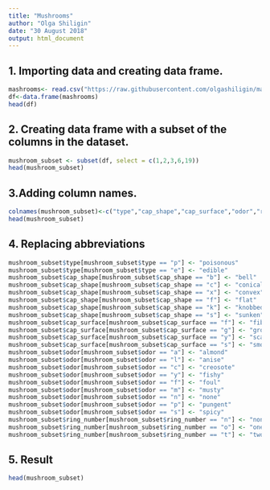 ```yaml
---
title: "Mushrooms"
author: "Olga Shiligin"
date: "30 August 2018"
output: html_document
---
```


1. Importing data and creating data frame.
----------------------------------------------

```r
mashrooms<- read.csv("https://raw.githubusercontent.com/olgashiligin/mashrooms/6f7e34e41029bdf8d2419d5d8e67e319a211853a/raw_data",header = FALSE, stringsAsFactors=FALSE)
df<-data.frame(mashrooms)
head(df)
```

2. Creating data frame with a subset of the columns in the dataset.
----------------------------------------------------------------------
```r
mushroom_subset <- subset(df, select = c(1,2,3,6,19))
head(mushroom_subset)
```

3.Adding column names.
----------------------------
```r
colnames(mushroom_subset)<-c("type","cap_shape","cap_surface","odor","ring_number")
head(mushroom_subset)
```

4. Replacing abbreviations
---------------------------------
```r
mushroom_subset$type[mushroom_subset$type == "p"] <- "poisonous"
mushroom_subset$type[mushroom_subset$type == "e"] <- "edible"
mushroom_subset$cap_shape[mushroom_subset$cap_shape == "b"] <- "bell"
mushroom_subset$cap_shape[mushroom_subset$cap_shape == "c"] <- "conical"
mushroom_subset$cap_shape[mushroom_subset$cap_shape == "x"] <- "convex"
mushroom_subset$cap_shape[mushroom_subset$cap_shape == "f"] <- "flat"
mushroom_subset$cap_shape[mushroom_subset$cap_shape == "k"] <- "knobbed"
mushroom_subset$cap_shape[mushroom_subset$cap_shape == "s"] <- "sunken"
mushroom_subset$cap_surface[mushroom_subset$cap_surface == "f"] <- "fibrous"
mushroom_subset$cap_surface[mushroom_subset$cap_surface == "g"] <- "grooves"
mushroom_subset$cap_surface[mushroom_subset$cap_surface == "y"] <- "scaly"
mushroom_subset$cap_surface[mushroom_subset$cap_surface == "s"] <- "smooth"
mushroom_subset$odor[mushroom_subset$odor == "a"] <- "almond"
mushroom_subset$odor[mushroom_subset$odor == "l"] <- "anise"
mushroom_subset$odor[mushroom_subset$odor == "c"] <- "creosote"
mushroom_subset$odor[mushroom_subset$odor == "y"] <- "fishy"
mushroom_subset$odor[mushroom_subset$odor == "f"] <- "foul"
mushroom_subset$odor[mushroom_subset$odor == "m"] <- "musty"
mushroom_subset$odor[mushroom_subset$odor == "n"] <- "none"
mushroom_subset$odor[mushroom_subset$odor == "p"] <- "pungent"
mushroom_subset$odor[mushroom_subset$odor == "s"] <- "spicy"
mushroom_subset$ring_number[mushroom_subset$ring_number == "n"] <- "none"
mushroom_subset$ring_number[mushroom_subset$ring_number == "o"] <- "one"
mushroom_subset$ring_number[mushroom_subset$ring_number == "t"] <- "two"

```

5. Result
----------
```r
head(mushroom_subset)
```

